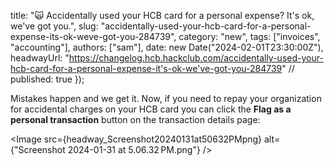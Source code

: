   title: "🙀 Accidentally used your HCB card for a personal expense? It's ok, we've got you.",
  slug: "accidentally-used-your-hcb-card-for-a-personal-expense-its-ok-weve-got-you-284739",
  category: "new",
  tags: ["invoices", "accounting"],
  authors: ["sam"],
  date: new Date("2024-02-01T23:30:00Z"),
  headwayUrl: "https://changelog.hcb.hackclub.com/accidentally-used-your-hcb-card-for-a-personal-expense-it's-ok-we've-got-you-284739" // published: true
});

Mistakes happen and we get it. Now, if you need to repay your organization for accidental charges on your HCB card you can click the **Flag as a personal transaction** button on the transaction details page:


      
<Image src={headway_Screenshot20240131at50632PMpng} alt={"Screenshot 2024-01-31 at 5.06.32 PM.png"} />

